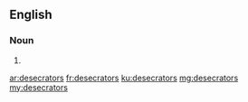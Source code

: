 ==English==

===Noun===
{{head|en|plural}}

# {{plural of|desecrator|lang=en}}

[[ar:desecrators]]
[[fr:desecrators]]
[[ku:desecrators]]
[[mg:desecrators]]
[[my:desecrators]]